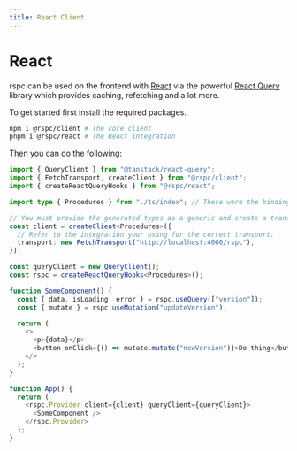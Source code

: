 ```yaml
---
title: React Client
---
```


# React

rspc can be used on the frontend with [React](https://reactjs.org) via the powerful [React Query](https://tanstack.com/query/v4) library which provides caching, refetching and a lot more.

To get started first install the required packages.

```bash
npm i @rspc/client # The core client
pnpm i @rspc/react # The React integration
```

Then you can do the following:

```ts
import { QueryClient } from "@tanstack/react-query";
import { FetchTransport, createClient } from "@rspc/client";
import { createReactQueryHooks } from "@rspc/react";

import type { Procedures } from "./ts/index"; // These were the bindings exported from your Rust code!

// You must provide the generated types as a generic and create a transport (in this example we are using HTTP Fetch) so that the client knows how to communicate with your API.
const client = createClient<Procedures>({
  // Refer to the integration your using for the correct transport.
  transport: new FetchTransport("http://localhost:4000/rspc"),
});

const queryClient = new QueryClient();
const rspc = createReactQueryHooks<Procedures>();

function SomeComponent() {
  const { data, isLoading, error } = rspc.useQuery(["version"]);
  const { mutate } = rspc.useMutation("updateVersion");

  return (
    <>
      <p>{data}</p>
      <button onClick={() => mutate.mutate("newVersion")}>Do thing</button>
    </>
  );
}

function App() {
  return (
    <rspc.Provider client={client} queryClient={queryClient}>
      <SomeComponent />
    </rspc.Provider>
  );
}
```
